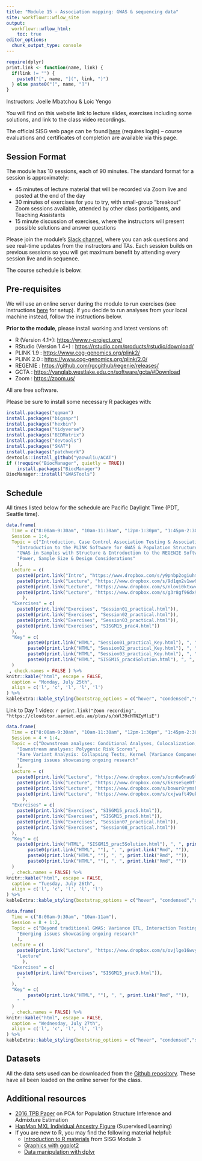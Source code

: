 ```yaml
---
title: "Module 15 - Association mapping: GWAS & sequencing data"
site: workflowr::wflow_site
output:
  workflowr::wflow_html:
    toc: true
editor_options:
  chunk_output_type: console
---
```


```r
require(dplyr)
print.link <- function(name, link) {
  if(link != "") { 
    paste0("[", name, "](", link, ")")
  } else paste0("[", name, "]")
}
```

Instructors: Joelle Mbatchou & Loic Yengo

You will find on this website link to lecture slides, exercises including some solutions, and link to the class video recordings.

The official SISG web page can be found [here](https://si.biostat.washington.edu/courses/SM2215) (requires login) – course evaluations and certificates of completion are available via this page.


## Session Format
The module has 10 sessions, each of 90 minutes. The standard format for a session is approximately:

* 45 minutes of lecture material that will be recorded via Zoom live and posted at the end of the day
* 30 minutes of exercises for you to try, with small-group "breakout" Zoom sessions available, attended by other class participants, and Teaching Assistants
* 15 minute discussion of exercises, where the instructors will present possible solutions and answer questions

Please join the module's [Slack channel](https://uwbiostatisticssisg.slack.com), where you can ask questions and see real-time updates from the instructors and TAs.
Each session builds on previous sessions so you will get maximum benefit by attending every session live and in sequence.

The course schedule is below.


## Pre-requisites

We will use an online server during the module to run exercises (see instructions [here](using_server.html) for setup). 
If you decide to run analyses from your local machine instead, follow the instructions below.

**Prior to the module**, please install working and latest versions of:

* R (Version 4.1+): 
  <a href="https://www.r-project.org/" target="_blank">https://www.r-project.org/</a>
* RStudio (Version 1.4+) : 
  <a href="https://rstudio.com/products/rstudio/download/" target="_blank">https://rstudio.com/products/rstudio/download/</a>
* PLINK 1.9 : 
  <a href="https://www.cog-genomics.org/plink2/" target="_blank">https://www.cog-genomics.org/plink2/</a>
* PLINK 2.0 : 
  <a href="https://www.cog-genomics.org/plink/2.0/" target="_blank">https://www.cog-genomics.org/plink/2.0/</a>
* REGENIE : 
  <a href="https://github.com/rgcgithub/regenie/releases/" target="_blank">https://github.com/rgcgithub/regenie/releases/</a>
* GCTA : 
  <a href="https://yanglab.westlake.edu.cn/software/gcta/#Download" target="_blank">https://yanglab.westlake.edu.cn/software/gcta/#Download</a>
* Zoom : 
  <a href="https://zoom.us/" target="_blank">https://zoom.us/</a>

All are free software. 

Please be sure to install some necessary R packages with:
```r
install.packages("qqman")
install.packages("bigsnpr")
install.packages("hexbin")
install.packages("tidyverse")
install.packages("BEDMatrix")
install.packages("devtools")
install.packages("SKAT")
install.packages("patchwork")
devtools::install_github("yaowuliu/ACAT")
if (!require("BiocManager", quietly = TRUE))
    install.packages("BiocManager")
BiocManager::install("GWASTools")
```

## Schedule

All times listed below for the schedule are Pacific Daylight Time (PDT, Seattle time).

```r
data.frame(
  Time = c("8:00am-9:30am", "10am-11:30am", "12pm-1:30pm", "1:45pm-2:30pm"),
  Session = 1:4,
  Topic = c("Introduction, Case Control Association Testing & Association Testing with Quantitative Traits",
    "Introduction to the PLINK Software for GWAS & Population Structure Inference",
    "GWAS in Samples with Structure & Introduction to the REGENIE Software",
    "Power, Sample Size & Design Considerations"
    ),
  Lecture = c(
    paste0(print.link("Intro", "https://www.dropbox.com/s/y9pnbp2ogiuhmn1/SISG2022session00.pdf?dl=0"), ", ", print.link("Lecture", "https://www.dropbox.com/s/mewb9fc40o539a2/SISG2022session01.pdf?dl=0")),
    paste0(print.link("Lecture", "https://www.dropbox.com/s/9d1qm2v1ww9umy6/SISG2022session02.pdf?dl=0")),
    paste0(print.link("Lecture", "https://www.dropbox.com/s/nlovi0ktxwcldtp/SISG2022session03.pdf?dl=0")),
    paste0(print.link("Lecture", "https://www.dropbox.com/s/g3r8gf96dx9o7o1/L4_Power-Design_M15.pdf?dl=0"))
      ),
  "Exercises" = c(
    paste0(print.link("Exercises", "Session01_practical.html")),
    paste0(print.link("Exercises", "Session02_practical.html")),
    paste0(print.link("Exercises", "Session03_practical.html")),
    paste0(print.link("Exercises", "SISGM15_prac4.html"))
  ),
  "Key" = c(
		paste0(print.link("HTML", "Session01_practical_Key.html"), ", ", print.link("Rmd", "https://www.dropbox.com/s/u4bjv1no3040wki/Session01_practical_Key.Rmd?dl=0")),
		paste0(print.link("HTML", "Session02_practical_Key.html"), ", ", print.link("Rmd", "https://www.dropbox.com/s/shpwkzfzt5bm08f/Session02_practical_Key.Rmd?dl=0")),
		paste0(print.link("HTML", "Session03_practical_Key.html"), ", ", print.link("Rmd", "https://www.dropbox.com/s/pw835vvm4jalg3v/Session03_practical_Key.Rmd?dl=0")),
		paste0(print.link("HTML", "SISGM15_prac4Solution.html"), ", ", print.link("Rmd", "https://www.dropbox.com/s/19rvrix2mqs9shl/SISGM15_prac4Solution.Rmd?dl=0"))
  )
 , check.names = FALSE ) %>%
knitr::kable("html", escape = FALSE, 
  caption = "Monday, July 25th", 
  align = c('l', 'c', 'l', 'l', 'l')
) %>%
kableExtra::kable_styling(bootstrap_options = c("hover", "condensed","striped"))
```
Link to Day 1 video: `r print.link("Zoom recording", "https://cloudstor.aarnet.edu.au/plus/s/xWl39cHTNZyMliE")`

```r
data.frame(
  Time = c("8:00am-9:30am", "10am-11:30am", "12pm-1:30pm", "1:45pm-2:30pm"),
  Session = 4 + 1:4,
  Topic = c("Downstream analyses: Conditional Analyses, Colocalization, Fine-mapping, Gene-based & Pathways Analysis",
    "Downstream analyses: Polygenic Risk Scores",
    "Rare Variant Analysis: Collapsing Tests, Kernel (Variance Component) Tests and Omnibus Tests",
    "Emerging issues showcasing ongoing research"
    ),
  Lecture = c(
    paste0(print.link("Lecture", "https://www.dropbox.com/s/ocn6w6nau9lhuu6/L5_Downstream-Analyses_M15.pdf?dl=0")),
    paste0(print.link("Lecture", "https://www.dropbox.com/s/6kzse5qe0ffokjm/L6_Polygenic_Scores_Lectures_M15.pdf?dl=0")),
    paste0(print.link("Lecture", "https://www.dropbox.com/s/bowur0rymsha5tq/SISG2022session07.pdf?dl=0")),
    paste0(print.link("Lecture", "https://www.dropbox.com/s/cxjwaft49uk2jv0/SISG2022session08.pdf?dl=0"))
      ),
  "Exercises" = c(
    paste0(print.link("Exercises", "SISGM15_prac5.html")),
    paste0(print.link("Exercises", "SISGM15_prac6.html")),
    paste0(print.link("Exercises", "Session07_practical.html")),
    paste0(print.link("Exercises", "Session08_practical.html"))
  ),
  "Key" = c(
    paste0(print.link("HTML", "SISGM15_prac5Solution.html"), ", ", print.link("Rmd", "https://www.dropbox.com/s/dq1g5ljtauzippi/SISGM15_prac5Solution.Rmd?dl=0")),
		paste0(print.link("HTML", ""), ", ", print.link("Rmd", "")),
		paste0(print.link("HTML", ""), ", ", print.link("Rmd", "")),
		paste0(print.link("HTML", ""), ", ", print.link("Rmd", ""))
  )
  , check.names = FALSE) %>%
knitr::kable("html", escape = FALSE, 
  caption = "Tuesday, July 26th", 
  align = c('l', 'c', 'l', 'l', 'l')
) %>%
kableExtra::kable_styling(bootstrap_options = c("hover", "condensed","striped"))
```

```r
data.frame(
  Time = c("8:00am-9:30am", "10am-11am"),
  Session = 8 + 1:2,
  Topic = c("Beyond traditional GWAS: Variance QTL, Interaction Testing, GWAX, Time-to-event, Multi-trait analysis",
    "Emerging issues showcasing ongoing research"
    ),
  Lecture = c(
    paste0(print.link("Lecture", "https://www.dropbox.com/s/ovjlge16wvyqyet/L9_Beyond_Standard_GWAS_M15.pdf?dl=0")),
    "Lecture" 
      ),
  "Exercises" = c(
    paste0(print.link("Exercises", "SISGM15_prac9.html")),
    " "
  ),
  "Key" = c(
		paste0(print.link("HTML", ""), ", ", print.link("Rmd", "")),
    " "
  )
  , check.names = FALSE) %>%
knitr::kable("html", escape = FALSE, 
  caption = "Wednesday, July 27th", 
  align = c('l', 'c', 'l', 'l', 'l')
) %>%
kableExtra::kable_styling(bootstrap_options = c("hover", "condensed","striped"))
```

## Datasets

All the data sets used can be downloaded from the [Github repository](https://github.com/joellembatchou/SISG2022_Association_Mapping/tree/master/data).
These have all been loaded on the online server for the class.

## Additional resources

* [2016 TPB Paper](https://faculty.washington.edu/tathornt/sisg/Zheng_Weir_Eigenanalysis_TPB_2016.pdf) on PCA for Population Structure Inference and Admixture Estimation
* [HapMap MXL Individual Ancestry Figure](https://faculty.washington.edu/tathornt/sisg/HapMapMXL_Ancestry_Supervised.pdf) (Supervised Learning)
* If you are new to R, you may find the following material helpful:
  * [Introduction to R materials](https://faculty.washington.edu/kenrice/rintro/) from SISG Module 3
  * [Graphics with ggplot2](https://ggplot2.tidyverse.org/)
  * [Data manipulation with dplyr](http://dplyr.tidyverse.org/)

